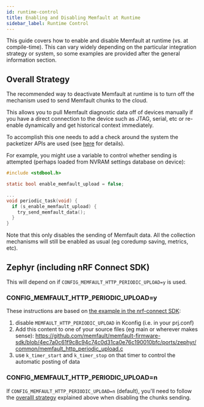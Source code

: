 ```yaml
---
id: runtime-control
title: Enabling and Disabling Memfault at Runtime
sidebar_label: Runtime Control
---
```



This guide covers how to enable and disable Memfault at runtime (vs. at
compile-time). This can vary widely depending on the particular integration
strategy or system, so some examples are provided after the general information
section.

## Overall Strategy

The recommended way to deactivate Memfault at runtime is to turn off the
mechanism used to send Memfault chunks to the cloud.

This allows you to pull Memfault diagnostic data off of devices manually if you
have a direct connection to the device such as JTAG, serial, etc or re-enable
dynamically and get historical context immediately.

To accomplish this one needs to add a check around the system the packetizer
APIs are used (see [here](/docs/mcu/data-from-firmware-to-the-cloud) for
details).

For example, you might use a variable to control whether sending is attempted
(perhaps loaded from NVRAM settings database on device):

```c
#include <stdbool.h>

static bool enable_memfault_upload = false;

...
void periodic_task(void) {
  if (s_enable_memfault_upload) {
    try_send_memfault_data();
  }
}
```

Note that this only disables the sending of Memfault data. All the collection
mechanisms will still be enabled as usual (eg coredump saving, metrics, etc).

## Zephyr (including nRF Connect SDK)

This will depend on if `CONFIG_MEMFAULT_HTTP_PERIODIC_UPLOAD=y` is used.

### CONFIG_MEMFAULT_HTTP_PERIODIC_UPLOAD=y

These instructions are based on
[the example in the nrf-connect SDK](https://github.com/nrfconnect/sdk-nrf/tree/master/samples/nrf9160/memfault):

1. disable `MEMFAULT_HTTP_PERIODIC_UPLOAD` in Kconfig (i.e. in your prj.conf)
2. Add this content to one of your source files (eg main or wherever makes
   sense):
   https://github.com/memfault/memfault-firmware-sdk/blob/4ec7a0c61f9c8c94c74c0d31ca0e76c190010bfc/ports/zephyr/common/memfault_http_periodic_upload.c
3. use `k_timer_start` and `k_timer_stop` on that timer to control the automatic
   posting of data

### CONFIG_MEMFAULT_HTTP_PERIODIC_UPLOAD=n

If `CONFIG_MEMFAULT_HTTP_PERIODIC_UPLOAD=n` (default), you'll need to follow the
[overalll strategy](#overall-strategy) explained above when disabling the chunks
sending.
